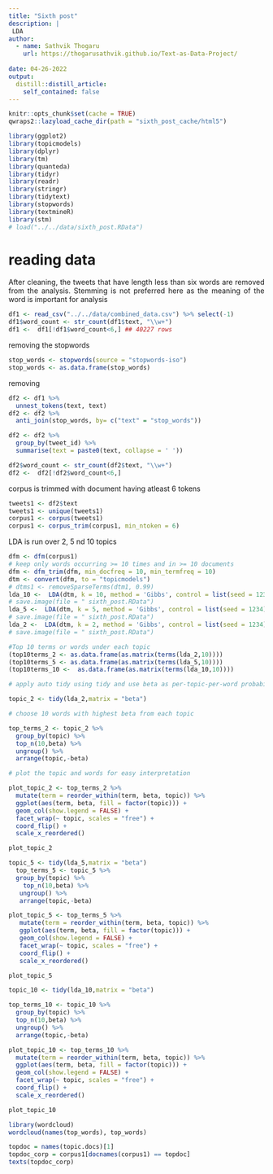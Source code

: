 ```yaml
---
title: "Sixth post"
description: |
 LDA  
author:
  - name: Sathvik Thogaru 
    url: https://thogarusathvik.github.io/Text-as-Data-Project/
    
date: 04-26-2022
output:
  distill::distill_article:
    self_contained: false
---
```


```r
knitr::opts_chunk$set(cache = TRUE)
qwraps2::lazyload_cache_dir(path = "sixth_post_cache/html5")

```

<style>
body {
text-align: justify}
</style>

```r
library(ggplot2)
library(topicmodels)
library(dplyr)
library(tm)
library(quanteda)
library(tidyr)
library(readr)
library(stringr)
library(tidytext)
library(stopwords)
library(textmineR)
library(stm)
# load("../../data/sixth_post.RData")
```
# reading data

After cleaning, the tweets that have length less than six words are removed from the analysis.
Stemming is not preferred here as the meaning of the word is important for analysis

```r
df1 <- read_csv("../../data/combined_data.csv") %>% select(-1)
df1$word_count <- str_count(df1$text, "\\w+")
df1 <-  df1[!df1$word_count<6,] ## 40227 rows
```
removing the stopwords

```r
stop_words <- stopwords(source = "stopwords-iso")
stop_words <- as.data.frame(stop_words)
```
removing 


```r
df2 <- df1 %>%
  unnest_tokens(text, text)
df2 <- df2 %>% 
  anti_join(stop_words, by= c("text" = "stop_words"))

df2 <- df2 %>% 
  group_by(tweet_id) %>%
  summarise(text = paste0(text, collapse = ' '))

df2$word_count <- str_count(df2$text, "\\w+")
df2 <-  df2[!df2$word_count<6,]
```

corpus is trimmed with document having atleast 6 tokens 

```r
tweets1 <- df2$text
tweets1 <- unique(tweets1)
corpus1 <- corpus(tweets1)
corpus1 <- corpus_trim(corpus1, min_ntoken = 6)
```


LDA is run over 2, 5 nd 10 topics

```r
dfm <- dfm(corpus1)
# keep only words occurring >= 10 times and in >= 10 documents
dfm <- dfm_trim(dfm, min_docfreq = 10, min_termfreq = 10)
dtm <- convert(dfm, to = "topicmodels")
# dtms1 <- removeSparseTerms(dtm1, 0.99)
lda_10 <-  LDA(dtm, k = 10, method = 'Gibbs', control = list(seed = 1234))
# save.image(file = " sixth_post.RData")
lda_5 <-  LDA(dtm, k = 5, method = 'Gibbs', control = list(seed = 1234))
# save.image(file = " sixth_post.RData")
lda_2 <-  LDA(dtm, k = 2, method = 'Gibbs', control = list(seed = 1234))
# save.image(file = " sixth_post.RData")
```


```r
#Top 10 terms or words under each topic
(top10terms_2 <- as.data.frame(as.matrix(terms(lda_2,10))))
(top10terms_5 <- as.data.frame(as.matrix(terms(lda_5,10))))
(top10terms_10 <-  as.data.frame(as.matrix(terms(lda_10,10))))
```


<!-- # ```{r} -->
<!-- # topic <- 6 -->
<!-- # words <- posterior(lda_10)$terms[topic,] -->
<!-- # top_words <- head(sort(words, decreasing = TRUE), n=30) -->
<!-- # head(top_words) -->
<!-- # ``` -->


```r
# apply auto tidy using tidy and use beta as per-topic-per-word probabilities

topic_2 <- tidy(lda_2,matrix = "beta")

# choose 10 words with highest beta from each topic

top_terms_2 <- topic_2 %>%
  group_by(topic) %>%
  top_n(10,beta) %>%
  ungroup() %>%
  arrange(topic,-beta)

# plot the topic and words for easy interpretation

plot_topic_2 <- top_terms_2 %>%
  mutate(term = reorder_within(term, beta, topic)) %>%
  ggplot(aes(term, beta, fill = factor(topic))) +
  geom_col(show.legend = FALSE) +
  facet_wrap(~ topic, scales = "free") +
  coord_flip() +
  scale_x_reordered()

plot_topic_2
```

```r
topic_5 <- tidy(lda_5,matrix = "beta")
  top_terms_5 <- topic_5 %>%
  group_by(topic) %>%
    top_n(10,beta) %>%
   ungroup() %>%
   arrange(topic,-beta)

plot_topic_5 <- top_terms_5 %>%
   mutate(term = reorder_within(term, beta, topic)) %>%
   ggplot(aes(term, beta, fill = factor(topic))) +
   geom_col(show.legend = FALSE) +
   facet_wrap(~ topic, scales = "free") +
   coord_flip() +
   scale_x_reordered()

plot_topic_5
```

```r
topic_10 <- tidy(lda_10,matrix = "beta")

top_terms_10 <- topic_10 %>%
  group_by(topic) %>%
  top_n(10,beta) %>%
  ungroup() %>%
  arrange(topic,-beta)

plot_topic_10 <- top_terms_10 %>%
  mutate(term = reorder_within(term, beta, topic)) %>%
  ggplot(aes(term, beta, fill = factor(topic))) +
  geom_col(show.legend = FALSE) +
  facet_wrap(~ topic, scales = "free") +
  coord_flip() +
  scale_x_reordered()

plot_topic_10
```


<!-- ```{r} -->
<!-- mod.out.corr <- topicCorr(lda_10) -->
<!-- plot(mod.out.corr) -->
<!-- ``` -->


<!-- ```{r} -->
<!-- lda_10$linguistic <- CalcHellingerDist(lda_10@phi) -->
<!-- lda_10$hclust <- hclust(as.dist(lda_10$linguistic),"ward.D") -->
<!-- lda_10$hclust$labels <- paste(lda_10$hclust$labels, lda_10$labels[,1]) -->
<!-- plot(lda_10$hclust) -->
<!-- ``` -->


```r
library(wordcloud)
wordcloud(names(top_words), top_words)
```


<!-- # ```{r topics_LDA_10} -->
<!-- # topic.docs <- posterior(lda_10)$topics[,topic] -->
<!-- # topic.docs <- sort(topic.docs, decreasing = T) -->
<!-- # head(topic.docs) -->
<!-- # ``` -->

```r
topdoc = names(topic.docs)[1]
topdoc_corp = corpus1[docnames(corpus1) == topdoc]
texts(topdoc_corp)
```








